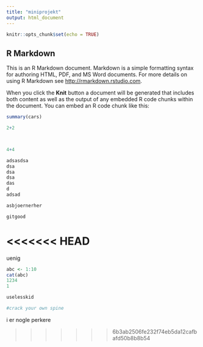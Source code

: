 ```yaml
---
title: "miniprojekt"
output: html_document
---
```


```r
knitr::opts_chunk$set(echo = TRUE)
```

## R Markdown

This is an R Markdown document. Markdown is a simple formatting syntax for authoring HTML, PDF, and MS Word documents. For more details on using R Markdown see <http://rmarkdown.rstudio.com>.

When you click the **Knit** button a document will be generated that includes both content as well as the output of any embedded R code chunks within the document. You can embed an R code chunk like this:

```r
summary(cars)
```


```r
2+2



4+4
```




```r
adsasdsa
dsa
dsa
dsa
das
d
adsad

```

```r
asbjoernerher
```

```r
gitgood
```
<<<<<<< HEAD
=======

uenig

```r
abc <- 1:10
cat(abc)
1234
1
```

```r
uselesskid
```

```r
#crack your own spine
```


i er nogle perkere



>>>>>>> 6b3ab2506fe232f74eb5da12cafbafd50b8b8b54
